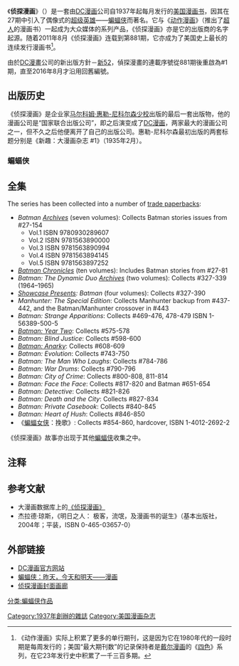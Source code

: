 {{Infobox comic book title
|title=侦探漫画
|image=侦探漫画1.jpg
|imagesize = 197
|caption=《侦探漫画 #1》（1937年3月），由[[文·沙利文|文·沙利文]]绘制封面。
|schedule=月刊
|format=
|ongoing=y
|publisher='''侦探漫画公司'''（1～119期）<br>'''国家漫画出版公司'''（120～296期）<br>'''国家期刊出版公司'''（297～467期）<br>'''[[DC漫画|DC漫画]]''' （468期～现在）
|date=1937年三月～现在
|issues= 860期（外加第0号与第1,000,000号）
|main_char_team='''自第27期起：'''<br>[[蝙蝠侠|蝙蝠侠]]
|writers='''现在：'''<br>[[大卫·希奈|大卫·希奈]]
|artists=[[杰里米·豪恩|杰里米·豪恩]]
|pencillers=
|inkers=
|letterers=
|colorists=
|creative_team_month=
|creative_team_year=
|creators=
|TPB=蝙蝠侠编年史：第一卷
|ISBN=1401204457
|subcat=蝙蝠侠
|sort=侦探漫画
}}
《'''侦探漫画'''》（{{lang-en|''Detective Comics''}}）是一套由[[DC漫画|DC漫画]]公司自1937年起每月发行的[[美国漫画书|美国漫画书]]，因其在27期中引入了偶像式的[[超级英雄|超级英雄]]——[[蝙蝠侠|蝙蝠侠]]而著名。它与《[[动作漫画|动作漫画]]》（推出了[[超人|超人]]的漫画书）一起成为大众媒体的系列产品，《侦探漫画》亦是它的出版商的名字起源。随着2011年8月《侦探漫画》连载到第881期，它亦成为了美国史上最长的连续发行漫画书<ref>《动作漫画》实际上积累了更多的单行期刊，这是因为它在1980年代的一段时期是每周发行的；美国“最大期刊数”的记录保持者是[[戴尔漫画|戴尔漫画]]的《[[四色|四色]]》系列，在它23年发行史中积累了一千三百多期。</ref>。

由於[[DC漫畫|DC漫畫]]公司的新出版方針－[[新52|新52]]，偵探漫畫的連載序號從881期後重啟為#1期，直至2016年8月才沿用回舊編號。

==出版历史==
《侦探漫画》是企业家[[马尔科姆·惠勒-尼科尔森|马尔科姆·惠勒-尼科尔森]][[少校|少校]]出版的最后一套出版物，他的漫画公司是“国家联合出版公司”，即之后演变成了[[DC漫画|DC漫画]]，两家最大的漫画公司之一，但不久之后他便离开了自己的出版公司。惠勒-尼科尔森最初出版的两套标题分别是《新趣：大漫画杂志 #1》（1935年2月）。

===蝙蝠侠===

==全集==
The series has been collected into a number of [[trade_paperback_(comics)|trade paperbacks]]:
* ''Batman [[DC_Archive_Editions|Archives]]'' (seven volumes): Collects Batman stories issues from #27-154
** Vol.1 ISBN 9780930289607
** Vol.2 ISBN 9781563890000
** Vol.3 ISBN 9781563890994
** Vol.4 ISBN 9781563894145
** Vol.5 ISBN 9781563897252
* ''[[The_Batman_Chronicles_(trade_paperback)|Batman Chronicles]]'' (ten volumes): Includes Batman stories from #27-81
* ''Batman: The Dynamic Duo [[DC_Archive_Editions|Archives]]'' (two volumes): Collects #327-339 (1964–1965)
* ''[[Showcase_presents|Showcase Presents]]: Batman'' (four volumes): Collects #327-390
* ''Manhunter: The Special Edition'': Collects Manhunter backup from #437-442, and the Batman/Manhunter crossover in #443
* ''Batman: Strange Apparitions'': Collects #469-476, 478-479 ISBN 1-56389-500-5
* ''[[Batman:_Year_Two|Batman: Year Two]]'': Collects #575-578
*''Batman: Blind Justice'': Collects #598-600
*''[[Batman:_Anarky|Batman: Anarky]]'': Collects #608-609
*''Batman: Evolution'': Collects #743-750
*''Batman: The Man Who Laughs'': Collects #784-786
*''Batman: War Drums'': Collects #790-796
*''Batman: City of Crime'': Collects #800-808, 811-814
*''Batman: Face the Face'': Collects #817-820 and Batman #651-654
*''Batman: Detective'': Collects #821-826
*''Batman: Death and the City'': Collects #827-834
*''Batman: Private Casebook'': Collects #840-845
*''Batman: Heart of Hush'': Collects #846-850
*《[[蝙蝠女侠|蝙蝠女侠]]：挽歌》: Collects #854-860, hardcover, ISBN 1-4012-2692-2

《侦探漫画》故事亦出现于其他[[蝙蝠侠_(漫画书)|蝙蝠侠]]收集之中。

==注释==
{{reflist}}

==参考文献==
{{refbegin}}
*大漫画数据库上的[http://www.comics-db.com/DC_Comics/D/Detective_Comics/ 《侦探漫画》] {{Wayback|url=http://www.comics-db.com/DC_Comics/D/Detective_Comics/ |date=20070927175300 }}
* 杰拉德·琼斯，《明日之人： 极客，流氓，及漫画书的诞生》（基本出版社，2004年；平装，ISBN 0-465-03657-0）
{{refend}}

==外部链接==
*[http://www.dccomics.com/ DC漫画官方网站] {{Wayback|url=http://www.dccomics.com/ |date=20170923021347 }}
*[http://www.batmanytb.com/comics/index.php 蝙蝠侠：昨天，今天和明天——漫画] {{Wayback|url=http://www.batmanytb.com/comics/index.php |date=20200221200855 }}
*[http://www.comic-covers.com/DC/DCC-G/DetectiveComics/index.html 侦探漫画封面画廊] {{Wayback|url=http://www.comic-covers.com/DC/DCC-G/DetectiveComics/index.html |date=20121004043858 }}

{{蝙蝠侠}}

[[分类:蝙蝠侠作品|分类:蝙蝠侠作品]]
[[Category:1937年創辦的雜誌|Category:1937年創辦的雜誌]]
[[Category:美国漫画杂志|Category:美国漫画杂志]]
